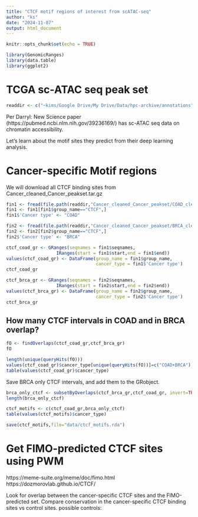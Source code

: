```yaml
---
title: "CTCF motif regions of interest from scATAC-seq"
author: "ks"
date: "2024-11-07"
output: html_document
---
```


```r
knitr::opts_chunk$set(echo = TRUE)
```

```r
library(GenomicRanges)
library(data.table)
library(ggplot2)
```

# TCGA sc-ATAC seq peak set

```r
readdir <- c("~kims/Google Drive/My Drive/Data/hpc-archive/annotations")
```

Per Darryl:
New Science paper (https://pubmed.ncbi.nlm.nih.gov/39236169/) has sc-ATAC seq data on chromatin accessibility. 

Let's learn about the motif sites they predict from their deep learning analysis.

# Cancer-specific Motif regions

We will download all CTCF binding sites from Cancer_cleaned_Cancer_peakset.tar.gz
```r
fin1 <- fread(file.path(readdir,"Cancer_cleaned_Cancer_peakset/COAD_cleaned_motifs.csv/COAD_cleaned_motifs.csv"))
fin1 <- fin1[fin1$group_name=="CTCF",]
fin1$'Cancer type' <- "COAD"

fin2 <- fread(file.path(readdir,"Cancer_cleaned_Cancer_peakset/BRCA_cleaned_motifs.csv/BRCA_cleaned_motifs.csv"))
fin2 <- fin2[fin2$group_name=="CTCF",]
fin2$'Cancer type' <- "BRCA"
```


```r
ctcf_coad_gr <- GRanges(seqnames = fin1$seqnames,
                   IRanges(start = fin1$start,end = fin1$end))
values(ctcf_coad_gr) <- DataFrame(group_name = fin1$group_name,
                                  cancer_type = fin1$'Cancer type')
ctcf_coad_gr

ctcf_brca_gr <- GRanges(seqnames = fin2$seqnames,
                   IRanges(start = fin2$start,end = fin2$end))
values(ctcf_brca_gr) <- DataFrame(group_name = fin2$group_name,
                                  cancer_type = fin2$'Cancer type')
ctcf_brca_gr
```

## How many CTCF intervals in COAD and in BRCA overlap?
```r
fO <- findOverlaps(ctcf_coad_gr,ctcf_brca_gr)
fO
```

```r
length(unique(queryHits(fO)))
values(ctcf_coad_gr)$cancer_type[unique(queryHits(fO))]=c("COAD+BRCA")
table(values(ctcf_coad_gr)$cancer_type)
```

Save BRCA only CTCF intervals, and add them to the GRobject.

```r
brca_only_ctcf <- subsetByOverlaps(ctcf_brca_gr,ctcf_coad_gr, invert=TRUE)
length(brca_only_ctcf)
```

```r
ctcf_motifs <- c(ctcf_coad_gr,brca_only_ctcf)
table(values(ctcf_motifs)$cancer_type)
```



```r
save(ctcf_motifs,file="data/ctcf_motifs.rda")
```



# Get FIMO-predicted CTCF sites using PWM

https://meme-suite.org/meme/doc/fimo.html
https://dozmorovlab.github.io/CTCF/

Look for overlap between the cancer-specific CTCF sites and the FIMO-predicted set.
Compare conservation in the cancer-specific CTCF binding sites vs control sites.
possible controls: 



